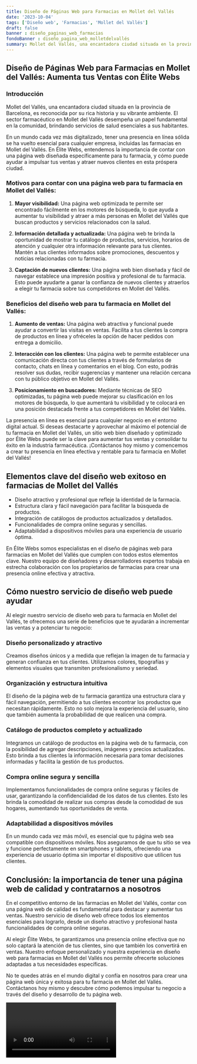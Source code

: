 ```yaml
---
title: Diseño de Páginas Web para Farmacias en Mollet del Vallés
date: '2023-10-04'
tags: ['Diseño web', 'Farmacias', 'Mollet del Vallés']
draft: false
banner : diseño_paginas_web_farmacias
fondoBanner : diseño_pagina_web_molletdelvallés
summary: Mollet del Vallés, una encantadora ciudad situada en la provincia de Barcelona, es reconocida por su rica historia y su vibrante ambiente. El sector farmacéutico en Mollet del Vallés desempeña un papel fundamental en la comunidad, brindando servicios de salud esenciales a sus habitantes.
---
```


## Diseño de Páginas Web para Farmacias en Mollet del Vallés: Aumenta tus Ventas con Élite Webs

### Introducción

Mollet del Vallés, una encantadora ciudad situada en la provincia de Barcelona, es reconocida por su rica historia y su vibrante ambiente. El sector farmacéutico en Mollet del Vallés desempeña un papel fundamental en la comunidad, brindando servicios de salud esenciales a sus habitantes.

En un mundo cada vez más digitalizado, tener una presencia en línea sólida se ha vuelto esencial para cualquier empresa, incluidas las farmacias en Mollet del Vallés. En Élite Webs, entendemos la importancia de contar con una página web diseñada específicamente para tu farmacia, y cómo puede ayudar a impulsar tus ventas y atraer nuevos clientes en esta próspera ciudad.

### Motivos para contar con una página web para tu farmacia en Mollet del Vallés:

1. **Mayor visibilidad:** Una página web optimizada te permite ser encontrado fácilmente en los motores de búsqueda, lo que ayuda a aumentar tu visibilidad y atraer a más personas en Mollet del Vallés que buscan productos y servicios relacionados con la salud.

2. **Información detallada y actualizada:** Una página web te brinda la oportunidad de mostrar tu catálogo de productos, servicios, horarios de atención y cualquier otra información relevante para tus clientes. Mantén a tus clientes informados sobre promociones, descuentos y noticias relacionadas con tu farmacia.

3. **Captación de nuevos clientes:** Una página web bien diseñada y fácil de navegar establece una impresión positiva y profesional de tu farmacia. Esto puede ayudarte a ganar la confianza de nuevos clientes y atraerlos a elegir tu farmacia sobre tus competidores en Mollet del Vallés.

### Beneficios del diseño web para tu farmacia en Mollet del Vallés:

1. **Aumento de ventas:** Una página web atractiva y funcional puede ayudar a convertir las visitas en ventas. Facilita a tus clientes la compra de productos en línea y ofréceles la opción de hacer pedidos con entrega a domicilio.

2. **Interacción con los clientes:** Una página web te permite establecer una comunicación directa con tus clientes a través de formularios de contacto, chats en línea y comentarios en el blog. Con esto, podrás resolver sus dudas, recibir sugerencias y mantener una relación cercana con tu público objetivo en Mollet del Vallés.

3. **Posicionamiento en buscadores:** Mediante técnicas de SEO optimizadas, tu página web puede mejorar su clasificación en los motores de búsqueda, lo que aumentará tu visibilidad y te colocará en una posición destacada frente a tus competidores en Mollet del Vallés.

La presencia en línea es esencial para cualquier negocio en el entorno digital actual. Si deseas destacarte y aprovechar al máximo el potencial de tu farmacia en Mollet del Vallés, un sitio web bien diseñado y optimizado por Élite Webs puede ser la clave para aumentar tus ventas y consolidar tu éxito en la industria farmacéutica. ¡Contáctanos hoy mismo y comencemos a crear tu presencia en línea efectiva y rentable para tu farmacia en Mollet del Vallés!

<GifSeo />

<Cta />

## Elementos clave del diseño web exitoso en farmacias de Mollet del Vallés

- Diseño atractivo y profesional que refleje la identidad de la farmacia.
- Estructura clara y fácil navegación para facilitar la búsqueda de productos.
- Integración de catálogos de productos actualizados y detallados.
- Funcionalidades de compra online seguras y sencillas. 
- Adaptabilidad a dispositivos móviles para una experiencia de usuario óptima.

En Élite Webs somos especialistas en el diseño de páginas web para farmacias en Mollet del Vallés que cumplen con todos estos elementos clave. Nuestro equipo de diseñadores y desarrolladores expertos trabaja en estrecha colaboración con los propietarios de farmacias para crear una presencia online efectiva y atractiva.

## Cómo nuestro servicio de diseño web puede ayudar

Al elegir nuestro servicio de diseño web para tu farmacia en Mollet del Vallés, te ofrecemos una serie de beneficios que te ayudarán a incrementar las ventas y a potenciar tu negocio:

### Diseño personalizado y atractivo

Creamos diseños únicos y a medida que reflejan la imagen de tu farmacia y generan confianza en tus clientes. Utilizamos colores, tipografías y elementos visuales que transmiten profesionalismo y seriedad.

### Organización y estructura intuitiva

El diseño de la página web de tu farmacia garantiza una estructura clara y fácil navegación, permitiendo a tus clientes encontrar los productos que necesitan rápidamente. Esto no solo mejora la experiencia del usuario, sino que también aumenta la probabilidad de que realicen una compra.

### Catálogo de productos completo y actualizado

Integramos un catálogo de productos en la página web de tu farmacia, con la posibilidad de agregar descripciones, imágenes y precios actualizados. Esto brinda a tus clientes la información necesaria para tomar decisiones informadas y facilita la gestión de tus productos.

### Compra online segura y sencilla

Implementamos funcionalidades de compra online seguras y fáciles de usar, garantizando la confidencialidad de los datos de tus clientes. Esto les brinda la comodidad de realizar sus compras desde la comodidad de sus hogares, aumentando tus oportunidades de venta.

### Adaptabilidad a dispositivos móviles

En un mundo cada vez más móvil, es esencial que tu página web sea compatible con dispositivos móviles. Nos aseguramos de que tu sitio se vea y funcione perfectamente en smartphones y tablets, ofreciendo una experiencia de usuario óptima sin importar el dispositivo que utilicen tus clientes.

## Conclusión: la importancia de tener una página web de calidad y contratarnos a nosotros

En el competitivo entorno de las farmacias en Mollet del Vallés, contar con una página web de calidad es fundamental para destacar y aumentar tus ventas. Nuestro servicio de diseño web ofrece todos los elementos esenciales para lograrlo, desde un diseño atractivo y profesional hasta funcionalidades de compra online seguras.

Al elegir Élite Webs, te garantizamos una presencia online efectiva que no solo captará la atención de tus clientes, sino que también los convertirá en ventas. Nuestro enfoque personalizado y nuestra experiencia en diseño web para farmacias en Mollet del Vallés nos permite ofrecerte soluciones adaptadas a tus necesidades específicas.

No te quedes atrás en el mundo digital y confía en nosotros para crear una página web única y exitosa para tu farmacia en Mollet del Vallés. Contáctanos hoy mismo y descubre cómo podemos impulsar tu negocio a través del diseño y desarrollo de tu página web.

<Video />

<CtaBot job='Farmacias' city='Mollet del Vallés'/>

<Gmaps query='Mollet del Vallés+españa+maps' />